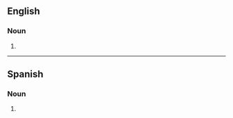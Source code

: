 ==English==

===Noun===
{{head|en|noun form}}

# {{plural of|en|ukelele}}

----

==Spanish==

===Noun===
{{head|es|noun form}}

# {{plural of|es|ukelele}}